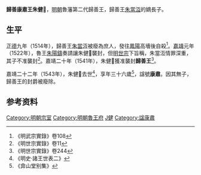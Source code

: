 '''歸善康肅王朱健𣐬'''{{BD|1508年||1543年|catIdx=Z朱}}，[[明朝|明朝]]魯藩第二代歸善王，歸善王[[朱當沍|朱當沍]]的嫡長子。

==生平==
[[正德_(明朝)|正德]]九年（1514年），歸善王[[朱當沍|朱當沍]]被廢為庶人，發往[[鳳陽府|鳳陽]]高墻後自殺<ref>《明武宗實錄》卷108</ref>。[[嘉靖|嘉靖]]元年（1522年），魯王[[朱陽鑄|朱陽鑄]]奏請讓朱健𣐬襲封，但[[明世宗|明世宗]]下旨稱，朱當沍情罪深重，其子不准襲封<ref>《明世宗實錄》卷11</ref>。嘉靖二十年（1541年），朱健𣐬獲准襲封'''歸善王'''<ref>《明世宗實錄》卷244</ref>。

嘉靖二十二年（1543年），朱健𣐬去世<ref>《明史·諸王世表二》</ref>，享年三十六歲<ref>《弇山堂别集》</ref>，諡號'''康肅'''。因其無子，歸善王的封爵被廢除。

==参考资料==
{{reflist|3}}

{{s-start}}
{{s-bef|before=父[[朱當沍|朱當沍]]}}
{{s-ttl|title=[[明朝藩王列表_(魯王系)#歸善國|明歸善國國王]]|years=1541年－1543年}}
{{s-none|無|無子，封國廢除}}
{{end}}

[[Category:明朝宗室|Category:明朝宗室]]
[[Category:明朝魯王府|Category:明朝魯王府]]
[[Category:朱姓|J健]]
[[Category:諡康肅|Category:諡康肅]]
{{明朝人物小作品}}